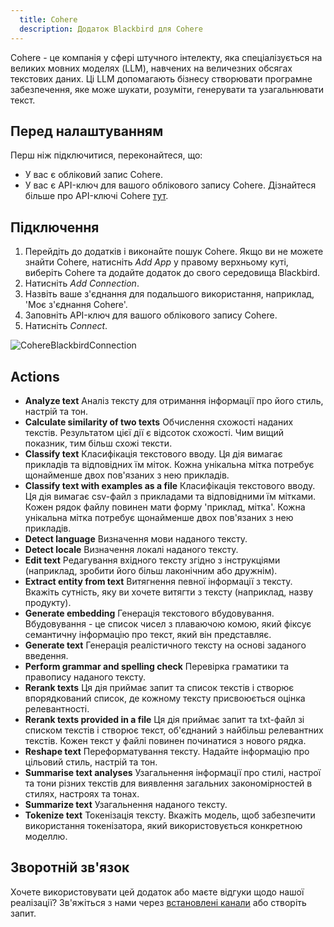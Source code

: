 ```yaml
---
  title: Cohere
  description: Додаток Blackbird для Cohere
---
```


<LinkCard title="Переглянути на Github" target="_blank" href="https://github.com/bb-io/Cohere" icon="github" />

Cohere - це компанія у сфері штучного інтелекту, яка спеціалізується на великих мовних моделях (LLM), навчених на величезних обсягах текстових даних. Ці LLM допомагають бізнесу створювати програмне забезпечення, яке може шукати, розуміти, генерувати та узагальнювати текст.

## Перед налаштуванням

Перш ніж підключитися, переконайтеся, що:

- У вас є обліковий запис Cohere.
- У вас є API-ключ для вашого облікового запису Cohere. Дізнайтеся більше про API-ключі Cohere [тут](https://docs.cohere.com/reference/create-an-api-key%20).

## Підключення

1. Перейдіть до додатків і виконайте пошук Cohere. Якщо ви не можете знайти Cohere, натисніть _Add App_ у правому верхньому куті, виберіть Cohere та додайте додаток до свого середовища Blackbird.
2. Натисніть _Add Connection_.
3. Назвіть ваше з'єднання для подальшого використання, наприклад, 'Моє з'єднання Cohere'.
4. Заповніть API-ключ для вашого облікового запису Cohere.
7. Натисніть _Connect_.

![CohereBlackbirdConnection](https://raw.githubusercontent.com/bb-io/Cohere/main/image/README/CohereBlackbirdConnection.png)

## Actions

- **Analyze text** Аналіз тексту для отримання інформації про його стиль, настрій та тон.
- **Calculate similarity of two texts** Обчислення схожості наданих текстів. Результатом цієї дії є відсоток схожості. Чим вищий показник, тим більш схожі тексти.
- **Classify text** Класифікація текстового вводу. Ця дія вимагає прикладів та відповідних їм міток. Кожна унікальна мітка потребує щонайменше двох пов'язаних з нею прикладів.
- **Classify text with examples as a file** Класифікація текстового вводу. Ця дія вимагає csv-файл з прикладами та відповідними їм мітками. Кожен рядок файлу повинен мати форму 'приклад, мітка'. Кожна унікальна мітка потребує щонайменше двох пов'язаних з нею прикладів.
- **Detect language** Визначення мови наданого тексту.
- **Detect locale** Визначення локалі наданого тексту.
- **Edit text** Редагування вхідного тексту згідно з інструкціями (наприклад, зробити його більш лаконічним або дружнім).
- **Extract entity from text** Витягнення певної інформації з тексту. Вкажіть сутність, яку ви хочете витягти з тексту (наприклад, назву продукту).
- **Generate embedding** Генерація текстового вбудовування. Вбудовування - це список чисел з плаваючою комою, який фіксує семантичну інформацію про текст, який він представляє.
- **Generate text** Генерація реалістичного тексту на основі заданого введення.
- **Perform grammar and spelling check** Перевірка граматики та правопису наданого тексту.
- **Rerank texts** Ця дія приймає запит та список текстів і створює впорядкований список, де кожному тексту присвоюється оцінка релевантності.
- **Rerank texts provided in a file** Ця дія приймає запит та txt-файл зі списком текстів і створює текст, об'єднаний з найбільш релевантних текстів. Кожен текст у файлі повинен починатися з нового рядка.
- **Reshape text** Переформатування тексту. Надайте інформацію про цільовий стиль, настрій та тон.
- **Summarise text analyses** Узагальнення інформації про стилі, настрої та тони різних текстів для виявлення загальних закономірностей в стилях, настроях та тонах.
- **Summarize text** Узагальнення наданого тексту.
- **Tokenize text** Токенізація тексту. Вкажіть модель, щоб забезпечити використання токенізатора, який використовується конкретною моделлю.

## Зворотній зв'язок

Хочете використовувати цей додаток або маєте відгуки щодо нашої реалізації? Зв'яжіться з нами через [встановлені канали](https://www.blackbird.io/) або створіть запит.